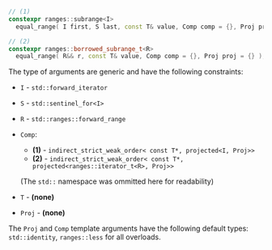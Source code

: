 ```cpp
// (1)
constexpr ranges::subrange<I>
  equal_range( I first, S last, const T& value, Comp comp = {}, Proj proj = {} );

// (2)
constexpr ranges::borrowed_subrange_t<R>
  equal_range( R&& r, const T& value, Comp comp = {}, Proj proj = {} );
```

The type of arguments are generic and have the following constraints:
- `I` - `std::forward_iterator`
- `S` - `std::sentinel_for<I>`
- `R` - `std::ranges::forward_range`
- `Comp`:
  - **(1)** - `indirect_strict_weak_order< const T*, projected<I, Proj>>`
  - **(2)** - `indirect_strict_weak_order< const T*, projected<ranges::iterator_t<R>, Proj>>`

  (The `std::` namespace was ommitted here for readability)

- `T` - **(none)**
- `Proj` - **(none)**


The `Proj` and `Comp` template arguments have the following default types: `std::identity`, `ranges::less` for all overloads.
